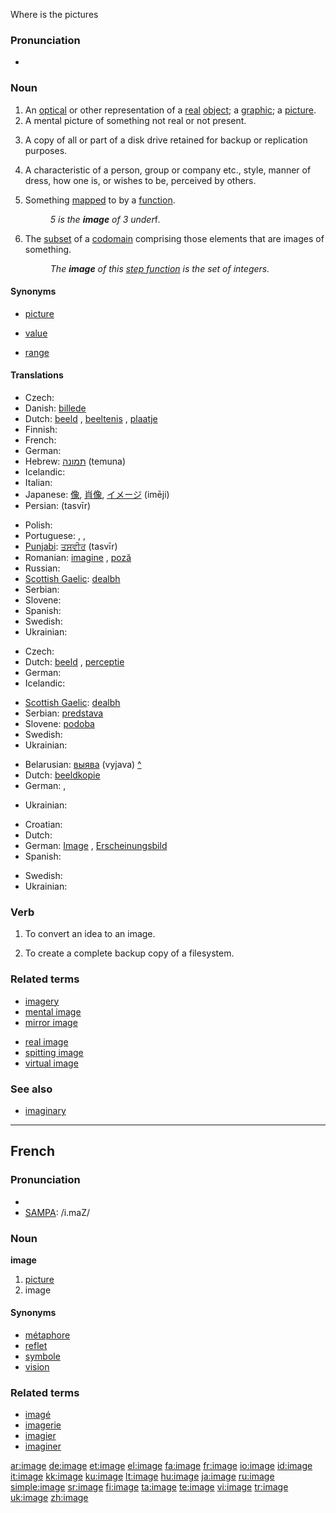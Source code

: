 Where is the pictures


===Pronunciation===
* {{audio|en-us-image.ogg|Audio (US)}}

===Noun===
{{en-noun}}

# An [[optical]] or other representation of a [[real]] [[object]]; a [[graphic]]; a [[picture]].
# A mental picture of something not real or not present.
# {{computing}} A copy of all or part of a disk drive retained for backup or replication purposes.
# A characteristic of a person, group or company etc., style, manner of dress, how one is, or wishes to be, perceived by others.
# {{mathematics}} Something [[map]]ped to by a [[function]].
#: ''5 is the '''image''' of 3 under ''f''.''
# {{mathematics}} The [[subset]] of a [[codomain]] comprising those elements that are images of something.
#: ''The '''image''' of this [[step function]] is the set of integers.''

====Synonyms====
* {{i-c|representation}} [[picture]]
* {{i-c|something mapped to}} [[value]]
* {{i-c|subset of the codomain}} [[range]]

====Translations====
{{trans-top|graphical representation}}
* Czech: {{t-|cs|obraz|m}}
* Danish: [[billede]]
* Dutch: [[beeld]] {{f}}, [[beeltenis]] {{f}}, [[plaatje]] {{n}}
* Finnish: {{t+|fi|kuva}}
* French: {{t+|fr|image|f}}
* German: {{t+|de|Bild|n}}
* Hebrew: [[תמונה]] (temuna) {{f}}
* Icelandic: {{t+|is|mynd|f}}
* Italian: {{t+|it|immagine|f}}
* Japanese: [[像]], [[肖像]], [[イメージ]] (imēji)
* Persian: {{FAchar|[[تصویر]]}} (tasvīr)
{{trans-mid}}
* Polish: {{t+|pl|obraz|m}}
* Portuguese: {{t+|pt|imagem|f}}, {{t+|pt|figura|f}}, {{t+|pt|fotografia|f}}
* [[Punjabi]]: [[ਤਸਵੀਰ]] (tasvīr)
* Romanian: [[imagine]] {{f}}, [[poză]] {{f}}
* Russian: {{t+|ru|образ|m|tr=óbraz|sc=Cyrl}}
* [[Scottish Gaelic]]: [[dealbh]] {{m|f}}
* Serbian: {{t-|sr|slika|f}}
* Slovene: {{t-|sl|slika|f}}
* Spanish: {{t+|es|imagen|f}}
* Swedish: {{t+|sv|bild|c}}
* Ukrainian: {{t-|uk|образ|m|tr=óbraz|sc=Cyrl|xs=Ukrainian}}
{{trans-bottom}}

{{trans-top|mental picture}}
* Czech: {{t-|cs|představa|f}}
* Dutch: [[beeld]] {{n}}, [[perceptie]] {{f}}
* German: {{t+|de|Bild|n}}
* Icelandic: {{t+|is|mynd|f}}
{{trans-mid}}
* [[Scottish Gaelic]]: [[dealbh]] {{m|f}}
* Serbian: [[predstava]]
* Slovene: [[podoba]] {{f}}
* Swedish: {{t+|sv|bild|c}}
* Ukrainian: {{t-|uk|образ|m|tr=óbraz|sc=Cyrl|xs=Ukrainian}}
{{trans-bottom}}

{{trans-top|computing}}
* Belarusian: [[выява]] (vyjava) {{f}} [[:be:выява|^]]
* Dutch: [[beeldkopie]] {{f}}
* German: {{t+|de|image|n|alt=Image}}, {{t-|de|Speicherabbild|n}}
{{trans-mid}}
* Ukrainian: {{t-|uk|образ|m|tr=óbraz|sc=Cyrl|xs=Ukrainian}}
{{trans-bottom}}

{{trans-top|characteristic as perceived by others}}
* Croatian: {{t-|hr|imidž|m}}
* Dutch: {{t+|nl|beeld|n}}
* German: [[image#German|Image]] {{n}}, [[Erscheinungsbild]] {{n}}
* Spanish: {{t+|es|imagen|f}}
{{trans-mid}}
* Swedish: {{t-|sv|image|c}}
* Ukrainian: {{t-|uk|образ|m|tr=óbraz|sc=Cyrl|xs=Ukrainian}}
{{trans-bottom}}

===Verb===
{{en-verb|imag|ing}}

# {{context|computing}} To convert an idea to an image.
# {{context|computing}} To create a complete backup copy of a filesystem.

===Related terms===
{{top}}
* [[imagery]]
* [[mental image]]
* [[mirror image]]
{{mid}}
* [[real image]]
* [[spitting image]]
* [[virtual image]]
{{bottom}}

===See also===
* [[imaginary]]

----

==French==

===Pronunciation===
* {{:IPA|lang=fr|/i.maʒ/}}
* [[w:SAMPA|SAMPA]]: /i.maZ/

===Noun===
'''image''' {{f}}

# [[picture]]
# image

====Synonyms====
* [[métaphore]]
* [[reflet]]
* [[symbole]]
* [[vision]]

===Related terms===
* [[imagé]]
* [[imagerie]]
* [[imagier]]
* [[imaginer]]

[[ar:image]]
[[de:image]]
[[et:image]]
[[el:image]]
[[fa:image]]
[[fr:image]]
[[io:image]]
[[id:image]]
[[it:image]]
[[kk:image]]
[[ku:image]]
[[lt:image]]
[[hu:image]]
[[ja:image]]
[[ru:image]]
[[simple:image]]
[[sr:image]]
[[fi:image]]
[[ta:image]]
[[te:image]]
[[vi:image]]
[[tr:image]]
[[uk:image]]
[[zh:image]]